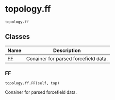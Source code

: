 # topology.ff { #kimmdy.topology.ff }

`topology.ff`

## Classes

| Name | Description |
| --- | --- |
| [FF](#kimmdy.topology.ff.FF) | Conainer for parsed forcefield data. |

### FF { #kimmdy.topology.ff.FF }

`topology.ff.FF(self, top)`

Conainer for parsed forcefield data.